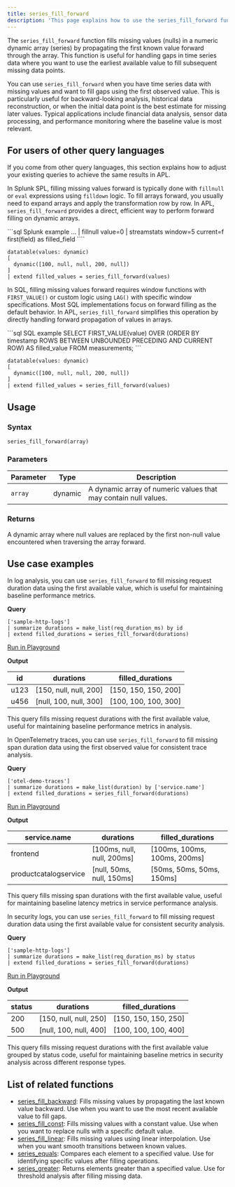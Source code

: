 ```yaml
---
title: series_fill_forward
description: 'This page explains how to use the series_fill_forward function in APL.'
---
```


The `series_fill_forward` function fills missing values (nulls) in a numeric dynamic array (series) by propagating the first known value forward through the array. This function is useful for handling gaps in time series data where you want to use the earliest available value to fill subsequent missing data points.

You can use `series_fill_forward` when you have time series data with missing values and want to fill gaps using the first observed value. This is particularly useful for backward-looking analysis, historical data reconstruction, or when the initial data point is the best estimate for missing later values. Typical applications include financial data analysis, sensor data processing, and performance monitoring where the baseline value is most relevant.

## For users of other query languages

If you come from other query languages, this section explains how to adjust your existing queries to achieve the same results in APL.

<AccordionGroup>
<Accordion title="Splunk SPL users">

In Splunk SPL, filling missing values forward is typically done with `fillnull` or `eval` expressions using `filldown` logic. To fill arrays forward, you usually need to expand arrays and apply the transformation row by row. In APL, `series_fill_forward` provides a direct, efficient way to perform forward filling on dynamic arrays.

<CodeGroup>
```sql Splunk example
... | fillnull value=0 | streamstats window=5 current=f first(field) as filled_field
````

```kusto APL equivalent
datatable(values: dynamic)
[
  dynamic([100, null, null, 200, null])
]
| extend filled_values = series_fill_forward(values)
```

</CodeGroup>

</Accordion>
<Accordion title="ANSI SQL users">

In SQL, filling missing values forward requires window functions with `FIRST_VALUE()` or custom logic using `LAG()` with specific window specifications. Most SQL implementations focus on forward filling as the default behavior. In APL, `series_fill_forward` simplifies this operation by directly handling forward propagation of values in arrays.

<CodeGroup>
```sql SQL example
SELECT FIRST_VALUE(value) OVER (ORDER BY timestamp ROWS BETWEEN UNBOUNDED PRECEDING AND CURRENT ROW) AS filled_value
FROM measurements;
```

```kusto APL equivalent
datatable(values: dynamic)
[
  dynamic([100, null, null, 200, null])
]
| extend filled_values = series_fill_forward(values)
```

</CodeGroup>

</Accordion>
</AccordionGroup>

## Usage

### Syntax

```kusto
series_fill_forward(array)
```

### Parameters

| Parameter | Type    | Description                        |
| --------- | ------- | ---------------------------------- |
| `array`   | dynamic | A dynamic array of numeric values that may contain null values. |

### Returns

A dynamic array where null values are replaced by the first non-null value encountered when traversing the array forward.

## Use case examples

<Tabs>
<Tab title="Log analysis">

In log analysis, you can use `series_fill_forward` to fill missing request duration data using the first available value, which is useful for maintaining baseline performance metrics.

**Query**

```kusto
['sample-http-logs']
| summarize durations = make_list(req_duration_ms) by id
| extend filled_durations = series_fill_forward(durations)
```

[Run in Playground](https://play.axiom.co/axiom-play-qf1k/query?initForm=%7B%22apl%22%3A%22%5B'sample-http-logs'%5D%20%7C%20summarize%20durations%20%3D%20make_list(req_duration_ms)%20by%20id%20%7C%20extend%20filled_durations%20%3D%20series_fill_forward(durations)%22%7D)

**Output**

| id   | durations           | filled_durations    |
| ---- | ------------------- | ------------------- |
| u123 | [150, null, null, 200] | [150, 150, 150, 200] |
| u456 | [null, 100, null, 300] | [100, 100, 100, 300] |

This query fills missing request durations with the first available value, useful for maintaining baseline performance metrics in analysis.

</Tab>
<Tab title="OpenTelemetry traces">

In OpenTelemetry traces, you can use `series_fill_forward` to fill missing span duration data using the first observed value for consistent trace analysis.

**Query**

```kusto
['otel-demo-traces']
| summarize durations = make_list(duration) by ['service.name']
| extend filled_durations = series_fill_forward(durations)
```

[Run in Playground](https://play.axiom.co/axiom-play-qf1k/query?initForm=%7B%22apl%22%3A%22%5B'otel-demo-traces'%5D%20%7C%20summarize%20durations%20%3D%20make_list(duration)%20by%20%5B'service.name'%5D%20%7C%20extend%20filled_durations%20%3D%20series_fill_forward(durations)%22%7D)

**Output**

| service.name          | durations                | filled_durations         |
| --------------------- | ------------------------ | ------------------------ |
| frontend              | [100ms, null, null, 200ms] | [100ms, 100ms, 100ms, 200ms] |
| productcatalogservice | [null, 50ms, null, 150ms]  | [50ms, 50ms, 50ms, 150ms] |

This query fills missing span durations with the first available value, useful for maintaining baseline latency metrics in service performance analysis.

</Tab>
<Tab title="Security logs">

In security logs, you can use `series_fill_forward` to fill missing request duration data using the first available value for consistent security analysis.

**Query**

```kusto
['sample-http-logs']
| summarize durations = make_list(req_duration_ms) by status
| extend filled_durations = series_fill_forward(durations)
```

[Run in Playground](https://play.axiom.co/axiom-play-qf1k/query?initForm=%7B%22apl%22%3A%22%5B'sample-http-logs'%5D%20%7C%20summarize%20durations%20%3D%20make_list(req_duration_ms)%20by%20status%20%7C%20extend%20filled_durations%20%3D%20series_fill_forward(durations)%22%7D)

**Output**

| status | durations           | filled_durations    |
| ------ | ------------------- | ------------------- |
| 200    | [150, null, null, 250] | [150, 150, 150, 250] |
| 500    | [null, 100, null, 400] | [100, 100, 100, 400] |

This query fills missing request durations with the first available value grouped by status code, useful for maintaining baseline metrics in security analysis across different response types.

</Tab>
</Tabs>

## List of related functions

- [series_fill_backward](/apl/scalar-functions/time-series/series-fill-backward): Fills missing values by propagating the last known value backward. Use when you want to use the most recent available value to fill gaps.
- [series_fill_const](/apl/scalar-functions/time-series/series-fill-const): Fills missing values with a constant value. Use when you want to replace nulls with a specific default value.
- [series_fill_linear](/apl/scalar-functions/time-series/series-fill-linear): Fills missing values using linear interpolation. Use when you want smooth transitions between known values.
- [series_equals](/apl/scalar-functions/time-series/series-equals): Compares each element to a specified value. Use for identifying specific values after filling operations.
- [series_greater](/apl/scalar-functions/time-series/series-greater): Returns elements greater than a specified value. Use for threshold analysis after filling missing data.
